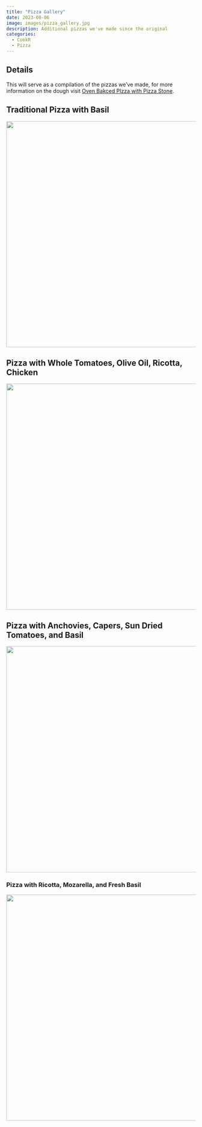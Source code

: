 ```yaml
---
title: "Pizza Gallery"
date: 2023-08-06
image: images/pizza_gallery.jpg
description: Additional pizzas we've made since the original
categories:
  - CookR
  - Pizza
---
```


## Details

This will serve as a compilation of the pizzas we've made, for more information on the dough visit [Oven Bakced PIzza with Pizza Stone](https://www.richardshanna.com/bakrs_cookrs/pizza).

## Traditional Pizza with Basil

![](images/pizza_3.jpeg){fig-align="center" width="600"}

## Pizza with Whole Tomatoes, Olive Oil, Ricotta, Chicken

![](images/pizza_tomato_ricotta.jpeg){fig-align="center" width="600"}

## Pizza with Anchovies, Capers, Sun Dried Tomatoes, and Basil

![](images/pizza_anchovies_capers.jpeg){fig-align="center" width="600"}

### Pizza with Ricotta, Mozarella, and Fresh Basil

![](images/pizza_tomato_mozz_basil.jpeg){fig-align="center" width="600"}
